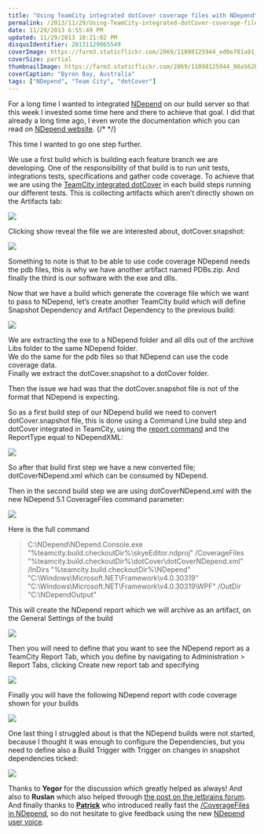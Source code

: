 ```yaml
---
title: "Using TeamCity integrated dotCover coverage files with NDepend"
permalink: /2013/11/29/Using-TeamCity-integrated-dotCover-coverage-files-with-NDepend/
date: 11/29/2013 6:55:49 PM
updated: 11/29/2013 10:21:02 PM
disqusIdentifier: 20131129065549
coverImage: https://farm3.staticflickr.com/2869/11098125944_ed0e781a91_h.jpg
coverSize: partial
thumbnailImage: https://farm3.staticflickr.com/2869/11098125944_08a562bd51_q.jpg
coverCaption: "Byron Bay, Australia"
tags: ["NDepend", "Team City", "dotCover"]
---
```

<!-- [![Byron Bay 2013-08-26 038_DxO](http://farm3.staticflickr.com/2869/11098125944_08a562bd51_m.jpg)](http://www.flickr.com/photos/laurentkempe/11098125944/ "Byron Bay 2013-08-26 038_DxO by Laurent Kempé, on Flickr")-->

For a long time I wanted to integrated [NDepend](http://www.ndepend.com) on our build server so that this week I invested some time here and there to achieve that goal. I did that already a long time ago, I even wrote the documentation which you can read on [NDepend website](http://www.ndepend.com/Doc_CI_TeamCity.aspx).
{/* <!-- more --> */}

This time I wanted to go one step further. 

We use a first build which is building each feature branch we are developing. One of the responsibility of that build is to run unit tests, integrations tests, specifications and gather code coverage. To achieve that we are using the [TeamCity integrated dotCover](http://confluence.jetbrains.com/display/TCD8/JetBrains+dotCover) in each build steps running our different tests. This is collecting artifacts which aren’t directly shown on the Artifacts tab:

![](http://farm3.staticflickr.com/2836/11114221833_738e29571e_o.png)

Clicking show reveal the file we are interested about, dotCover.snapshot:

![](http://farm3.staticflickr.com/2833/11114229113_b46ec7804e_o.png)

Something to note is that to be able to use code coverage NDepend needs the pdb files, this is why we have another artifact named PDBs.zip. And finally the third is our software with the exe and dlls.

Now that we have a build which generate the coverage file which we want to pass to NDepend, let’s create another TeamCity build which will define Snapshot Dependency and Artifact Dependency to the previous build:

![](http://farm8.staticflickr.com/7363/11114582156_0605499626_o.png)

We are extracting the exe to a NDepend folder and all dlls out of the archive Libs folder to the same NDepend folder.     
We do the same for the pdb files so that NDepend can use the code coverage data.      
Finally we extract the dotCover.snapshot to a dotCover folder.

Then the issue we had was that the dotCover.snapshot file is not of the format that NDepend is expecting.

So as a first build step of our NDepend build we need to convert dotCover.snapshot file, this is done using a Command Line build step and dotCover integrated in TeamCity, using the [report command](http://www.jetbrains.com/dotcover/webhelp/dotCover__Console_Runner_Commands.html) and the ReportType equal to NDependXML:

![](http://farm4.staticflickr.com/3679/11115318034_55d5175a9a_o.png)

So after that build first step we have a new converted file; dotCoverNDepend.xml which can be consumed by NDepend.

Then in the second build step we are using dotCoverNDepend.xml with the new NDepend 5.1 CoverageFiles command parameter:

![](http://farm8.staticflickr.com/7364/11115499383_e14d7b48f7_o.png)

Here is the full command

> C:\NDepend\NDepend.Console.exe "%teamcity.build.checkoutDir%\skyeEditor.ndproj" /CoverageFiles "%teamcity.build.checkoutDir%\dotCover\dotCoverNDepend.xml" /InDirs "%teamcity.build.checkoutDir%\NDepend" "C:\Windows\Microsoft.NET\Framework\v4.0.30319" "C:\Windows\Microsoft.NET\Framework\v4.0.30319\WPF" /OutDir "C:\NDependOutput"

This will create the NDepend report which we will archive as an artifact, on the General Settings of the build

![](http://farm6.staticflickr.com/5491/11115423854_92c437b8d4_o.png)

Then you will need to define that you want to see the NDepend report as a TeamCity Report Tab, which you define by navigating to Administration > Report Tabs, clicking Create new report tab and specifying

![](http://farm6.staticflickr.com/5533/11115432286_aa8423bdc1_o.png)

Finally you will have the following NDepend report with code coverage shown for your builds

![](http://farm3.staticflickr.com/2849/11115450035_9bf0cefdcb_o.png)

One last thing I struggled about is that the NDepend builds were not started, because I thought it was enough to configure the Dependencies, but you need to define also a Build Trigger with Trigger on changes in snapshot dependencies ticked:

![](http://farm6.staticflickr.com/5493/11115554176_63214bac84_o.png)

Thanks to **Yegor** for the discussion which greatly helped as always! And also to **Ruslan** which also helped through [the post on the jetbrains forum](http://devnet.jetbrains.com/message/5504378#5504378). And finally thanks to [**Patrick**](http://codebetter.com/patricksmacchia/) who introduced really fast the [/CoverageFiles in NDepend](http://ndepend.uservoice.com/forums/226344-ndepend-user-voice/suggestions/4897199-add-a-command-line-argument-to-depend-console-exe-), so do not hesitate to give feedback using the new [NDepend user voice](http://ndepend.uservoice.com/forums/226344-ndepend-user-voice).
